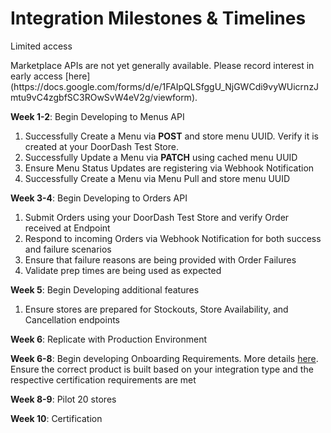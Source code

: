# Integration Milestones & Timelines

Limited access

<Warning>
Marketplace APIs are not yet generally available. Please record interest in early access [here](https://docs.google.com/forms/d/e/1FAIpQLSfggU_NjGWCdi9vyWUicrnzJmtu9vC4zgbfSC3ROwSvW4eV2g/viewform).
</Warning>

**Week 1-2**: Begin Developing to Menus API

1. Successfully Create a Menu via **POST** and store menu UUID. Verify it is created at your DoorDash Test Store.
2. Successfully Update a Menu via **PATCH** using cached menu UUID
3. Ensure Menu Status Updates are registering via Webhook Notification
4. Successfully Create a Menu via Menu Pull and store menu UUID

**Week 3-4**: Begin Developing to Orders API

1. Submit Orders using your DoorDash Test Store and verify Order received at Endpoint
2. Respond to incoming Orders via Webhook Notification for both success and failure scenarios
3. Ensure that failure reasons are being provided with Order Failures
4. Validate prep times are being used as expected

**Week 5**: Begin Developing additional features

1. Ensure stores are prepared for Stockouts, Store Availability, and Cancellation endpoints

**Week 6**: Replicate with Production Environment

**Week 6-8**: Begin developing Onboarding Requirements. More details [here](https://developer.doordash.com/en-US/docs/marketplace/overview/onboarding_requirements).
Ensure the correct product is built based on your integration type and the respective certification requirements are met

**Week 8-9**: Pilot 20 stores

**Week 10**: Certification

